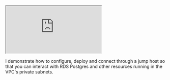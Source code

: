<iframe
  className="youtube-video"
  src="https://www.youtube.com/embed/gIO76I0JTnY"
  title="YouTube video player"
  allow="fullscreen">
  </iframe>


I demonstrate how to configure, deploy and connect through a jump host so that you can interact with RDS Postgres
and other resources running in the VPC's private subnets.
